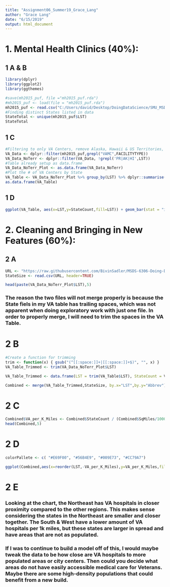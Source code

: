 ---
title: "Assignment06_Summer19_Grace_Lang"
author: "Grace Lang"
date: "6/15/2019"
output: html_document
---
# 1. Mental Health Clinics (40%):
## 1 A & B
```{r setup, echo = false}
library(dplyr)
library(ggplot2)
library(ggthemes)
```
```{r file load}
#save(mh2015_puf, file ="mh2015_puf.rda")
#mh2015_puf <- load(file = "mh2015_puf.rda")
mh2015_puf <- read.csv("C:/Users/david/Desktop/DoingDataScience/SMU_MSDS_Github/Homework/mh2015_puf.csv")
#Finding distinct States listed in data
StateTotal <- unique(mh2015_puf$LST)
StateTotal
```
## 1 C
```{r VA}
#Filtering to only VA Centers, remove Alaska, Hawaii & US Territories, include DC
VA_Data <- dplyr::filter(mh2015_puf,grepl("VAMC",FACILITYTYPE)) 
VA_Data_NoTerr <- dplyr::filter(VA_Data, !grepl('PR|AK|HI',LST))
#Table already setup as data.frame
VA_Data_NoTerr_Plot <- as.data.frame(VA_Data_NoTerr)
#Plot the # of VA Centers by State
VA_Table <- VA_Data_NoTerr_Plot %>% group_by(LST) %>% dplyr::summarise(StateCount = n_distinct(CASEID))
as.data.frame(VA_Table)
```
## 1 D
```{r plot VA}
ggplot(VA_Table, aes(x=LST,y=StateCount,fill=LST)) + geom_bar(stat = "identity") +labs(x = "State", y = "Number of VA Centers") + theme(axis.text.x = element_text(angle=90),legend.position = "none",plot.title= element_text(hjust = 0.5)) + ggtitle("Number of Veterans Administration Medical Centers by State")

```

# 2. Cleaning and Bringing in New Features (60%):
## 2 A
```{r}
URL <- "https://raw.githubusercontent.com/BivinSadler/MSDS-6306-Doing-Data-Science/master/Unit%206/statesize.csv"
StateSize <- read.csv(URL, header=TRUE)

head(paste(VA_Data_NoTerr_Plot$LST),5)
```
### The reason the two files will not merge properly is because the State fiels in my VA table has trailing spaces, which was not apparent when doing exploratory work with just one file. In order to properly merge, I will need to trim the spaces in the VA Table. 

# 2 B
```{r trimmed VA Table Merge}
#Create a function for trimming
trim <- function(x) { gsub("(^[[:space:]]+|[[:space:]]+$)", "", x) }
VA_Table_Trimmed <- trim(VA_Data_NoTerr_Plot$LST)

VA_Table_Trimmed <- data.frame(LST = trim(VA_Table$LST), StateCount = VA_Table$StateCount)

Combined <- merge(VA_Table_Trimmed,StateSize, by.x="LST",by.y="Abbrev")
```

# 2 C
```{r New Variable}
Combined$VA_per_K_Miles <- Combined$StateCount / (Combined$SqMiles/1000)
head(Combined,5)
```

# 2 D
```{r Plot VAs}
colorPallete <- c( "#E69F00", "#56B4E9", "#009E73", "#CC79A7")

ggplot(Combined,aes(x=reorder(LST,-VA_per_K_Miles),y=VA_per_K_Miles,fill=Region)) + geom_bar(stat = "identity") + theme_economist_white() + theme(axis.text.x = element_text(angle=90), plot.title = element_text(hjust = 0.5)) + labs(x = "State", y = "Number of VA Centers per 1k miles", title = "Number of VA Medical Centers per 1,000 Miles by State") + scale_fill_manual(values = colorPallete)

```

# 2 E
### Looking at the chart, the Northeast has VA hospitals in closer proximity compared to the other regions. This makes sense considering the states in the Northeast are smaller and closer together. The South & West have a lower amount of VA hospitals per 1k miles, but these states are larger in spread and have areas that are not as populated. 

### If I was to continue to build a model off of this, I would maybe tweak the data to be how close are VA hospitals to more populated areas or city centers. Then could you decide what areas do not have easily accessible medical care for Veterans. Maybe there are some high-density populations that could benefit from a new build.  
